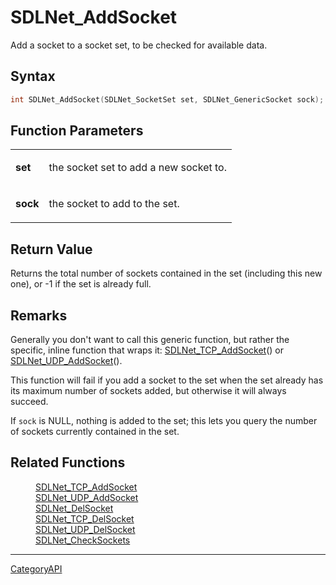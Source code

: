 = SDLNet_AddSocket =

Add a socket to a socket set, to be checked for available data.

== Syntax ==

<syntaxhighlight lang='c'>
int SDLNet_AddSocket(SDLNet_SocketSet set, SDLNet_GenericSocket sock);
</syntaxhighlight>

== Function Parameters ==

{|
|'''set'''
|the socket set to add a new socket to.
|-
|'''sock'''
|the socket to add to the set.
|}

== Return Value ==

Returns the total number of sockets contained in the set (including this
new one), or -1 if the set is already full.

== Remarks ==

Generally you don't want to call this generic function, but rather the
specific, inline function that wraps it: [[SDLNet_TCP_AddSocket]]() or
[[SDLNet_UDP_AddSocket]]().

This function will fail if you add a socket to the set when the set already
has its maximum number of sockets added, but otherwise it will always
succeed.

If <code>sock</code> is NULL, nothing is added to the set; this lets you
query the number of sockets currently contained in the set.

== Related Functions ==

:[[SDLNet_TCP_AddSocket]]
:[[SDLNet_UDP_AddSocket]]
:[[SDLNet_DelSocket]]
:[[SDLNet_TCP_DelSocket]]
:[[SDLNet_UDP_DelSocket]]
:[[SDLNet_CheckSockets]]

----
[[CategoryAPI]]


